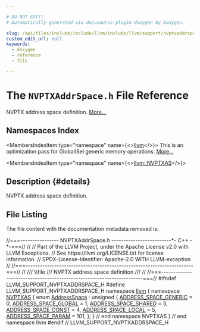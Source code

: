 ```yaml
---

# DO NOT EDIT!
# Automatically generated via docusaurus-plugin-doxygen by Doxygen.

slug: /api/files/include/include/llvm/include/llvm/support/nvptxaddrspace-h
custom_edit_url: null
keywords:
  - doxygen
  - reference
  - file

---
```





# The `NVPTXAddrSpace.h` File Reference

<DoxygenPage pluginConfig={pluginConfig}>

NVPTX address space definition. <a href="#details">More...</a>

## Namespaces Index

<MembersIndex>

<MembersIndexItem
  type="namespace"
  name={<><a href="/docs/api/namespaces/llvm">llvm</a></>}>
This is an optimization pass for GlobalISel generic memory operations. <a href="/docs/api/namespaces/llvm/#details">More...</a>
</MembersIndexItem>

<MembersIndexItem
  type="namespace"
  name={<><a href="/docs/api/namespaces/llvm/nvptxas">llvm::NVPTXAS</a></>}>
</MembersIndexItem>

</MembersIndex>

## Description {#details}

NVPTX address space definition.

## File Listing

The file content with the documentation metadata removed is:

<ProgramListing>

<Link id="l00001" /><CodeLine lineNumber="1"><Highlight kind="comment">//===---------------- NVPTXAddrSpace.h -------------------------&#42;- C++ -&#42;-===//</Highlight><Highlight kind="normal"></Highlight></CodeLine>
<Link id="l00002" /><CodeLine lineNumber="2"><Highlight kind="normal"></Highlight><Highlight kind="comment">//</Highlight><Highlight kind="normal"></Highlight></CodeLine>
<Link id="l00003" /><CodeLine lineNumber="3"><Highlight kind="normal"></Highlight><Highlight kind="comment">// Part of the LLVM Project, under the Apache License v2.0 with LLVM Exceptions.</Highlight><Highlight kind="normal"></Highlight></CodeLine>
<Link id="l00004" /><CodeLine lineNumber="4"><Highlight kind="normal"></Highlight><Highlight kind="comment">// See https://llvm.org/LICENSE.txt for license information.</Highlight><Highlight kind="normal"></Highlight></CodeLine>
<Link id="l00005" /><CodeLine lineNumber="5"><Highlight kind="normal"></Highlight><Highlight kind="comment">// SPDX-License-Identifier: Apache-2.0 WITH LLVM-exception</Highlight><Highlight kind="normal"></Highlight></CodeLine>
<Link id="l00006" /><CodeLine lineNumber="6"><Highlight kind="normal"></Highlight><Highlight kind="comment">//</Highlight><Highlight kind="normal"></Highlight></CodeLine>
<Link id="l00007" /><CodeLine lineNumber="7"><Highlight kind="normal"></Highlight><Highlight kind="comment">//===----------------------------------------------------------------------===//</Highlight><Highlight kind="normal"></Highlight></CodeLine>
<Link id="l00008" /><CodeLine lineNumber="8"><Highlight kind="normal"></Highlight><Highlight kind="comment">//</Highlight><Highlight kind="comment"></Highlight></CodeLine>
<Link id="l00009" /><CodeLine lineNumber="9"><Highlight kind="comment">/// \\file</Highlight></CodeLine>
<Link id="l00010" /><CodeLine lineNumber="10"><Highlight kind="comment">/// NVPTX address space definition</Highlight></CodeLine>
<Link id="l00011" /><CodeLine lineNumber="11"><Highlight kind="comment">///</Highlight><Highlight kind="normal"></Highlight></CodeLine>
<Link id="l00012" /><CodeLine lineNumber="12"><Highlight kind="normal"></Highlight><Highlight kind="comment">//</Highlight><Highlight kind="normal"></Highlight></CodeLine>
<Link id="l00013" /><CodeLine lineNumber="13"><Highlight kind="normal"></Highlight><Highlight kind="comment">//===----------------------------------------------------------------------===//</Highlight><Highlight kind="normal"></Highlight></CodeLine>
<Link id="l00014" /><CodeLine lineNumber="14"><Highlight kind="normal"></Highlight></CodeLine>
<Link id="l00015" /><CodeLine lineNumber="15"><Highlight kind="normal"></Highlight><Highlight kind="preprocessor">#ifndef LLVM&#95;SUPPORT&#95;NVPTXADDRSPACE&#95;H</Highlight><Highlight kind="normal"></Highlight></CodeLine>
<Link id="l00016" /><CodeLine lineNumber="16"><Highlight kind="normal"></Highlight><Highlight kind="preprocessor">#define LLVM&#95;SUPPORT&#95;NVPTXADDRSPACE&#95;H</Highlight><Highlight kind="normal"></Highlight></CodeLine>
<Link id="l00017" /><CodeLine lineNumber="17"><Highlight kind="normal"></Highlight></CodeLine>
<Link id="l00018" /><CodeLine lineNumber="18"><Highlight kind="normal"></Highlight><Highlight kind="keyword">namespace </Highlight><Highlight kind="normal"><a href="/docs/api/namespaces/llvm">llvm</a> &#123;</Highlight></CodeLine>
<Link id="l00019" /><CodeLine lineNumber="19" lineLink="/docs/api/namespaces/llvm/nvptxas"><Highlight kind="normal"></Highlight><Highlight kind="keyword">namespace </Highlight><Highlight kind="normal"><a href="/docs/api/namespaces/llvm/nvptxas">NVPTXAS</a> &#123;</Highlight></CodeLine>
<Link id="l00020" /><CodeLine lineNumber="20" lineLink="/docs/api/namespaces/llvm/nvptxas/#ad7d00b71af84502be65ae2de3f8d91dc"><Highlight kind="normal"></Highlight><Highlight kind="keyword">enum</Highlight><Highlight kind="normal"> <a href="/docs/api/namespaces/llvm/nvptxas/#ad7d00b71af84502be65ae2de3f8d91dc">AddressSpace</a> : </Highlight><Highlight kind="keywordtype">unsigned</Highlight><Highlight kind="normal"> &#123;</Highlight></CodeLine>
<Link id="l00021" /><CodeLine lineNumber="21" lineLink="/docs/api/namespaces/llvm/nvptxas/#ad7d00b71af84502be65ae2de3f8d91dca6c5cbbdf5d30037891306aa6f4924861"><Highlight kind="normal">  <a href="/docs/api/namespaces/llvm/nvptxas/#ad7d00b71af84502be65ae2de3f8d91dca6c5cbbdf5d30037891306aa6f4924861">ADDRESS&#95;SPACE&#95;GENERIC</a> = 0,</Highlight></CodeLine>
<Link id="l00022" /><CodeLine lineNumber="22" lineLink="/docs/api/namespaces/llvm/nvptxas/#ad7d00b71af84502be65ae2de3f8d91dcaceddeb6fcb76cf8bc90c36c67921458d"><Highlight kind="normal">  <a href="/docs/api/namespaces/llvm/nvptxas/#ad7d00b71af84502be65ae2de3f8d91dcaceddeb6fcb76cf8bc90c36c67921458d">ADDRESS&#95;SPACE&#95;GLOBAL</a> = 1,</Highlight></CodeLine>
<Link id="l00023" /><CodeLine lineNumber="23" lineLink="/docs/api/namespaces/llvm/nvptxas/#ad7d00b71af84502be65ae2de3f8d91dca84ed6691f422fcd91883fe2c2f9e6520"><Highlight kind="normal">  <a href="/docs/api/namespaces/llvm/nvptxas/#ad7d00b71af84502be65ae2de3f8d91dca84ed6691f422fcd91883fe2c2f9e6520">ADDRESS&#95;SPACE&#95;SHARED</a> = 3,</Highlight></CodeLine>
<Link id="l00024" /><CodeLine lineNumber="24" lineLink="/docs/api/namespaces/llvm/nvptxas/#ad7d00b71af84502be65ae2de3f8d91dcaa7701b34c71eb9e5350dc4d064e1f277"><Highlight kind="normal">  <a href="/docs/api/namespaces/llvm/nvptxas/#ad7d00b71af84502be65ae2de3f8d91dcaa7701b34c71eb9e5350dc4d064e1f277">ADDRESS&#95;SPACE&#95;CONST</a> = 4,</Highlight></CodeLine>
<Link id="l00025" /><CodeLine lineNumber="25" lineLink="/docs/api/namespaces/llvm/nvptxas/#ad7d00b71af84502be65ae2de3f8d91dca5422550a7a085ef37ff834c019121b9b"><Highlight kind="normal">  <a href="/docs/api/namespaces/llvm/nvptxas/#ad7d00b71af84502be65ae2de3f8d91dca5422550a7a085ef37ff834c019121b9b">ADDRESS&#95;SPACE&#95;LOCAL</a> = 5,</Highlight></CodeLine>
<Link id="l00026" /><CodeLine lineNumber="26"><Highlight kind="normal"></Highlight></CodeLine>
<Link id="l00027" /><CodeLine lineNumber="27" lineLink="/docs/api/namespaces/llvm/nvptxas/#ad7d00b71af84502be65ae2de3f8d91dca145cc11601487c71350537df3e7c3a12"><Highlight kind="normal">  <a href="/docs/api/namespaces/llvm/nvptxas/#ad7d00b71af84502be65ae2de3f8d91dca145cc11601487c71350537df3e7c3a12">ADDRESS&#95;SPACE&#95;PARAM</a> = 101,</Highlight></CodeLine>
<Link id="l00028" /><CodeLine lineNumber="28"><Highlight kind="normal">&#125;;</Highlight></CodeLine>
<Link id="l00029" /><CodeLine lineNumber="29"><Highlight kind="normal">&#125; </Highlight><Highlight kind="comment">// end namespace NVPTXAS</Highlight><Highlight kind="normal"></Highlight></CodeLine>
<Link id="l00030" /><CodeLine lineNumber="30"><Highlight kind="normal"></Highlight></CodeLine>
<Link id="l00031" /><CodeLine lineNumber="31"><Highlight kind="normal">&#125; </Highlight><Highlight kind="comment">// end namespace llvm</Highlight><Highlight kind="normal"></Highlight></CodeLine>
<Link id="l00032" /><CodeLine lineNumber="32"><Highlight kind="normal"></Highlight></CodeLine>
<Link id="l00033" /><CodeLine lineNumber="33"><Highlight kind="normal"></Highlight><Highlight kind="preprocessor">#endif </Highlight><Highlight kind="comment">// LLVM&#95;SUPPORT&#95;NVPTXADDRSPACE&#95;H</Highlight><Highlight kind="normal"></Highlight></CodeLine>

</ProgramListing>


</DoxygenPage>
